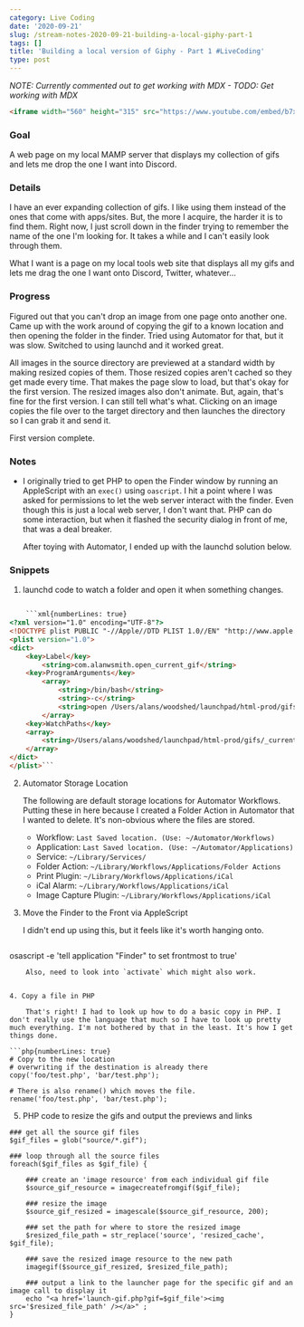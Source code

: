 ```yaml
---
category: Live Coding
date: '2020-09-21'
slug: /stream-notes-2020-09-21-building-a-local-giphy-part-1
tags: []
title: 'Building a local version of Giphy - Part 1 #LiveCoding'
type: post
---
```



*NOTE: Currently commented out to get working with MDX - TODO: Get working with MDX*

```html
<iframe width="560" height="315" src="https://www.youtube.com/embed/b7xJsSXSIto" frameborder="0" allow="accelerometer; autoplay; clipboard-write; encrypted-media; gyroscope; picture-in-picture" allowfullscreen></iframe>
```


### Goal

A web page on my local MAMP server that displays my collection of gifs and lets me drop the one I want into Discord. 

### Details

I have an ever expanding collection of gifs. I like using them instead of the ones that come with apps/sites. But, the more I acquire, the harder it is to find them. Right now, I just scroll down in the finder trying to remember the name of the one I'm looking for. It takes a while and I can't easily look through them. 

What I want is a page on my local tools web site that displays all my gifs and lets me drag the one I want onto Discord, Twitter, whatever...

### Progress 

Figured out that you can't drop an image from one page onto another one. Came up with the work around of copying the gif to a known location and then opening the folder in the finder. Tried using Automator for that, but it was slow. Switched to using launchd and it worked great. 

All images in the source directory are previewed at a standard width by making resized copies of them. Those resized copies aren't cached so they get made every time. That makes the page slow to load, but that's okay for the first version. The resized images also don't animate. But, again, that's fine for the first version. I can still tell what's what. Clicking on an image copies the file over to the target directory and then launches the directory so I can grab it and send it. 

First version complete. 

### Notes

- I originally tried to get PHP to open the Finder window by running an AppleScript with an `exec()` using `oascript`. I hit a point where I was asked for permissions to let the web server interact with the finder. Even though this is just a local web server, I don't want that. PHP can do some interaction, but when it flashed the security dialog in front of me, that was a deal breaker. 

	After toying with Automator, I ended up with the launchd solution below.


### Snippets


1. launchd code to watch a folder and open it when something changes. 


```html

	```xml{numberLines: true}
<?xml version="1.0" encoding="UTF-8"?>
<!DOCTYPE plist PUBLIC "-//Apple//DTD PLIST 1.0//EN" "http://www.apple.com/DTDs/PropertyList-1.0.dtd">
<plist version="1.0">
<dict>
	<key>Label</key>
		<string>com.alanwsmith.open_current_gif</string>
	<key>ProgramArguments</key>
		<array>
			<string>/bin/bash</string>
			<string>-c</string>
			<string>open /Users/alans/woodshed/launchpad/html-prod/gifs/_current_gif</string>
		</array>
	<key>WatchPaths</key>
	<array>
		<string>/Users/alans/woodshed/launchpad/html-prod/gifs/_current_gif</string>
	</array>
</dict>
</plist>```
```


2. Automator Storage Location

	The following are default storage locations for Automator Workflows. Putting these in here because I created a Folder Action in Automator that I wanted to delete. It's non-obvious where the files are stored. 

	- Workflow: `Last Saved location. (Use: ~/Automator/Workflows)`
	- Application: `Last Saved location. (Use: ~/Automator/Applications)`
	- Service: `~/Library/Services/`
	- Folder Action: `~/Library/Workflows/Applications/Folder Actions`
	- Print Plugin:	`~/Library/Workflows/Applications/iCal`
	- iCal Alarm: `~/Library/Workflows/Applications/iCal`
	- Image Capture Plugin: `~/Library/Workflows/Applications/iCal`


3. Move the Finder to the Front via AppleScript

	I didn't end up using this, but it feels like it's worth hanging onto.

	```bash
osascript -e 'tell application "Finder" to set frontmost to true'
```
  	Also, need to look into `activate` which might also work.

  
4. Copy a file in PHP
	
	That's right! I had to look up how to do a basic copy in PHP. I don't really use the language that much so I have to look up pretty much everything. I'm not bothered by that in the least. It's how I get things done.

```php{numberLines: true}
# Copy to the new location
# overwriting if the destination is already there
copy('foo/test.php', 'bar/test.php');

# There is also rename() which moves the file.
rename('foo/test.php', 'bar/test.php');
```
	

5. PHP code to resize the gifs and output the previews and links

```php{numberLines: true}
### get all the source gif files
$gif_files = glob("source/*.gif");

### loop through all the source files
foreach($gif_files as $gif_file) {

	### create an 'image resource' from each individual gif file
	$source_gif_resource = imagecreatefromgif($gif_file);

	### resize the image
	$source_gif_resized = imagescale($source_gif_resource, 200);

	### set the path for where to store the resized image
	$resized_file_path = str_replace('source', 'resized_cache', $gif_file);

	### save the resized image resource to the new path
	imagegif($source_gif_resized, $resized_file_path);

	### output a link to the launcher page for the specific gif and an image call to display it
	echo "<a href='launch-gif.php?gif=$gif_file'><img src='$resized_file_path' /></a>" ;
}
```